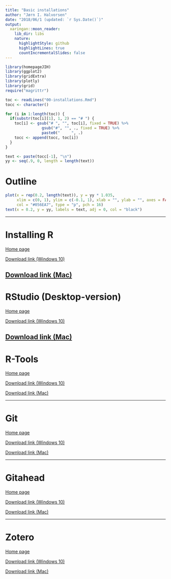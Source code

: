 ```yaml
---
title: "Basic installations"
author: "Jørn I. Halvorsen"
date: "2018/06/1 (updated: `r Sys.Date()`)"
output:
  xaringan::moon_reader:
    lib_dir: libs
    nature:
      highlightStyle: github
      highlightLines: true
      countIncrementalSlides: false
---
```


```r
library(homepageJIH)
library(ggplot2)
library(gridExtra)
library(plotly)
library(grid)
require("magrittr")
```


```r
toc <- readLines("00-installations.Rmd")
tocc <- character()

for (i in 1:length(toc)) {
  if(substr(toc[i][1], 1, 2) == "# ") {
    toc[i] <- gsub("# ", "", toc[i], fixed = TRUE) %>% 
                gsub("#", "", ., fixed = TRUE) %>%
                paste0("     ", .)
    tocc <- append(tocc, toc[i])
  }
}

text <- paste(tocc[-1], "\n")
yy <- seq(.9, 0, length = length(text))
```

# Outline

```r
plot(x = rep(0.2, length(text)), y = yy * 1.035, 
     xlim = c(0, 1), ylim = c(-0.1, 1), xlab = "", ylab = "", axes = FALSE, 
     col = "#056EA7", type = "p", pch = 16)
text(x = 0.2, y = yy, labels = text, adj = 0, col = "black")
```

---

# Installing R

[Home page](https://cran.r-project.org/bin/windows/)

[Download link (Windows 10)](https://cran.r-project.org/bin/windows/base/R-4.0.2-win.exe)

[Download link (Mac)](https://cran.r-project.org/bin/windows/base/R-4.0.2-win.exe)
---

# RStudio (Desktop-version)

[Home page](https://rstudio.com/products/rstudio/download/)

[Download link (Windows 10)](https://download1.rstudio.org/desktop/windows/RStudio-1.3.1056.exe)

[Download link (Mac)](https://cran.r-project.org/bin/windows/base/R-4.0.2-win.exe)
---

# R-Tools

[Home page](https://cran.r-project.org/bin/windows/Rtools/)

[Download link (Windows 10)](https://cran.r-project.org/bin/windows/Rtools/rtools40-x86_64.exe)

[Download link (Mac)](https://cran.r-project.org/bin/windows/base/R-4.0.2-win.exe)

---

# Git

[Home page](https://gitahead.github.io/gitahead.com/)

[Download link (Windows 10)](https://github.com/gitahead/gitahead/releases/tag/v2.6.3)

[Download link (Mac)](https://cran.r-project.org/bin/windows/base/R-4.0.2-win.exe)

---

# Gitahead

[Home page](https://gitahead.github.io/gitahead.com/)

[Download link (Windows 10)](https://github.com/gitahead/gitahead/releases/tag/v2.6.3)

[Download link (Mac)](https://cran.r-project.org/bin/windows/base/R-4.0.2-win.exe)

---

# Zotero

[Home page](https://www.zotero.org/download/)

[Download link (Windows 10)](https://www.zotero.org/download/client/dl?channel=release&platform=win32&version=5.0.89)

[Download link (Mac)](https://cran.r-project.org/bin/windows/base/R-4.0.2-win.exe)



